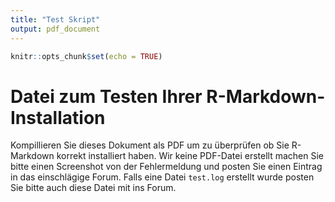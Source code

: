```yaml
---
title: "Test Skript"
output: pdf_document
---
```


```r
knitr::opts_chunk$set(echo = TRUE)
```

# Datei zum Testen Ihrer R-Markdown-Installation

Kompillieren Sie dieses Dokument als PDF um zu überprüfen ob Sie R-Markdown
korrekt installiert haben. 
Wir keine PDF-Datei erstellt machen Sie bitte einen Screenshot von der 
Fehlermeldung und posten Sie einen Eintrag in das einschlägige Forum.
Falls eine Datei `test.log` erstellt wurde posten Sie bitte auch diese Datei
mit ins Forum.
